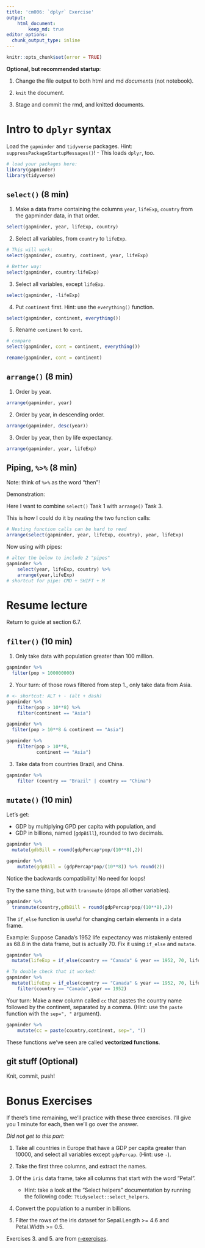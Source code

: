 ```yaml
---
title: 'cm006: `dplyr` Exercise'
output: 
    html_document:
        keep_md: true
editor_options: 
  chunk_output_type: inline
---
```

<!---The following chunk allows errors when knitting--->

```r
knitr::opts_chunk$set(error = TRUE)
```

**Optional, but recommended startup**:

1. Change the file output to both html and md _documents_ (not notebook).

2. `knit` the document. 

3. Stage and commit the rmd, and knitted documents.

# Intro to `dplyr` syntax

Load the `gapminder` and `tidyverse` packages. Hint: `suppressPackageStartupMessages()`!
    - This loads `dplyr`, too.
    
```r
# load your packages here:
library(gapminder)
library(tidyverse)
```
    

## `select()` (8 min)

1. Make a data frame containing the columns `year`, `lifeExp`, `country` from the gapminder data, in that order.

```r
select(gapminder, year, lifeExp, country)
```


2. Select all variables, from `country` to `lifeExp`.

```r
# This will work:
select(gapminder, country, continent, year, lifeExp)

# Better way:
select(gapminder, country:lifeExp)
```


3. Select all variables, except `lifeExp`.

```r
select(gapminder, -lifeExp)
```

4. Put `continent` first. Hint: use the `everything()` function.

```r
select(gapminder, continent, everything())
```


5. Rename `continent` to `cont`.

```r
# compare
select(gapminder, cont = continent, everything())

rename(gapminder, cont = continent)
```


## `arrange()` (8 min)

1. Order by year.

```r
arrange(gapminder, year)
```

2. Order by year, in descending order.

```r
arrange(gapminder, desc(year))
```

3. Order by year, then by life expectancy.

```r
arrange(gapminder, year, lifeExp)
```

## Piping, `%>%` (8 min)

Note: think of `%>%` as the word "then"!

Demonstration:

Here I want to combine `select()` Task 1 with `arrange()` Task 3.

This is how I could do it by *nesting* the two function calls:

```r
# Nesting function calls can be hard to read
arrange(select(gapminder, year, lifeExp, country), year, lifeExp)
```

Now using with pipes:

```r
# alter the below to include 2 "pipes"
gapminder %>%
    select(year, lifeExp, country) %>%
    arrange(year,lifeExp)
# shortcut for pipe: CMD + SHIFT + M
```

# Resume lecture 

Return to guide at section 6.7.

## `filter()` (10 min)

1. Only take data with population greater than 100 million.

```r
gapminder %>%
  filter(pop > 100000000)
```

2. Your turn: of those rows filtered from step 1., only take data from Asia.

```r
# <- shortcut: ALT + - (alt + dash)
gapminder %>%
    filter(pop > 10**8) %>%
    filter(continent == "Asia")

gapminder %>%
  filter(pop > 10**8 & continent == "Asia")

gapminder %>%
    filter(pop > 10**8, 
           continent == "Asia")
```

3. Take data from countries Brazil, and China. 

```r
gapminder %>%
    filter (country == "Brazil" | country == "China")
```

## `mutate()` (10 min)

Let's get: 

- GDP by multiplying GPD per capita with population, and
- GDP in billions, named (`gdpBill`), rounded to two decimals.

```r
gapminder %>%
  mutate(gdbBill = round(gdpPercap*pop/(10**8),2))

gapminder %>%
    mutate(gdpBill = (gdpPercap*pop/(10**8)) %>% round(2))
```

Notice the backwards compatibility! No need for loops!

Try the same thing, but with `transmute` (drops all other variables). 

```r
gapminder %>%
  transmute(country,gdbBill = round(gdpPercap*pop/(10**8),2))
```

The `if_else` function is useful for changing certain elements in a data frame.

Example: Suppose Canada's 1952 life expectancy was mistakenly entered as 68.8 in the data frame, but is actually 70. Fix it using `if_else` and `mutate`. 

```r
gapminder %>%
  mutate(lifeExp = if_else(country == "Canada" & year == 1952, 70, lifeExp))

# To double check that it worked:
gapminder %>%
  mutate(lifeExp = if_else(country == "Canada" & year == 1952, 70, lifeExp)) %>%
    filter(country == "Canada",year == 1952)
```

Your turn: Make a new column called `cc` that pastes the country name followed by the continent, separated by a comma. (Hint: use the `paste` function with the `sep=", "` argument).

```r
gapminder %>%
    mutate(cc = paste(country,continent, sep=", "))
```

These functions we've seen are called __vectorized functions__.

## git stuff (Optional)

Knit, commit, push!

# Bonus Exercises

If there's time remaining, we'll practice with these three exercises. I'll give you 1 minute for each, then we'll go over the answer.

_Did not get to this part:_

1. Take all countries in Europe that have a GDP per capita greater than 10000, and select all variables except `gdpPercap`. (Hint: use `-`).

2. Take the first three columns, and extract the names.

3. Of the `iris` data frame, take all columns that start with the word "Petal". 
    - Hint: take a look at the "Select helpers" documentation by running the following code: `?tidyselect::select_helpers`.
    
4. Convert the population to a number in billions.

5. Filter the rows of the iris dataset for Sepal.Length >= 4.6 and Petal.Width >= 0.5.

Exercises 3. and 5. are from [r-exercises](https://www.r-exercises.com/2017/10/19/dplyr-basic-functions-exercises/).